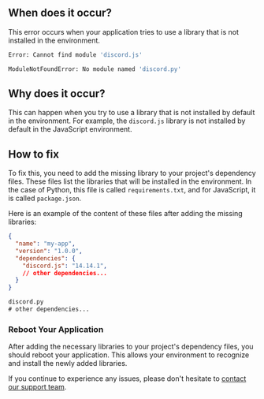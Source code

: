 ## When does it occur?
This error occurs when your application tries to use a library that is not installed in the environment.

```bash javascript
Error: Cannot find module 'discord.js'
```

```bash python
ModuleNotFoundError: No module named 'discord.py'
```

## Why does it occur?

This can happen when you try to use a library that is not installed by default in the environment. For example, the `discord.js` library is not installed by default in the JavaScript environment.

## How to fix

To fix this, you need to add the missing library to your project's dependency files. These files list the libraries that will be installed in the environment. In the case of Python, this file is called `requirements.txt`, and for JavaScript, it is called `package.json`.

Here is an example of the content of these files after adding the missing libraries:

```json package.json 
{
  "name": "my-app",
  "version": "1.0.0",
  "dependencies": {
    "discord.js": "14.14.1",
    // other dependencies...
  }
}
```

```txt requirements.txt
discord.py
# other dependencies...
```

### Reboot Your Application

After adding the necessary libraries to your project's dependency files, you should reboot your application. This allows your environment to recognize and install the newly added libraries. 

If you continue to experience any issues, please don't hesitate to [contact our support team](https://squarecloud.app/sac).